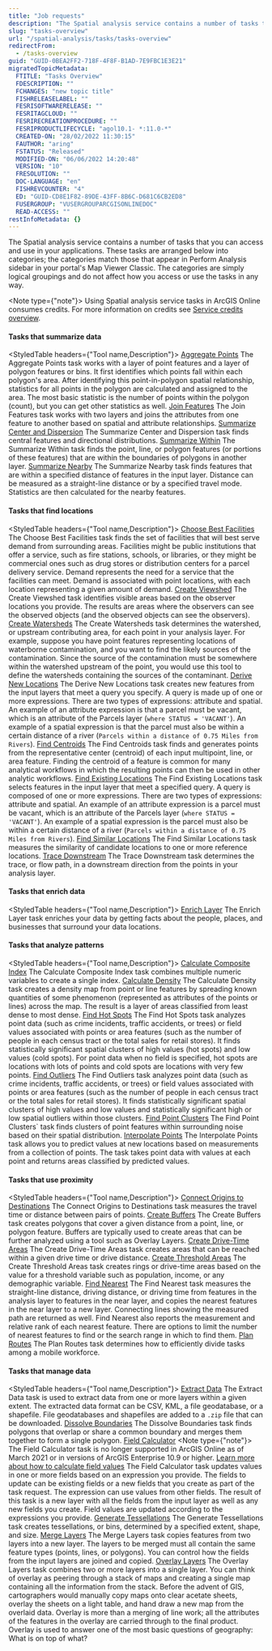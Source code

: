 ```yaml
---
title: "Job requests"
description: "The Spatial analysis service contains a number of tasks that you can access and use in your applications."
slug: "tasks-overview"
url: "/spatial-analysis/tasks/tasks-overview"
redirectFrom:
  - /tasks-overview
guid: "GUID-0BEA2FF2-718F-4F8F-B1AD-7E9FBC1E3E21"
migratedTopicMetadata:
  FTITLE: "Tasks Overview"
  FDESCRIPTION: ""
  FCHANGES: "new topic title"
  FISHRELEASELABEL: ""
  FESRISOFTWARERELEASE: ""
  FESRITAGCLOUD: ""
  FESRIRECREATIONPROCEDURE: ""
  FESRIPRODUCTLIFECYCLE: "agol10.1- *:11.0-*"
  CREATED-ON: "28/02/2022 11:30:15"
  FAUTHOR: "aring"
  FSTATUS: "Released"
  MODIFIED-ON: "06/06/2022 14:20:48"
  VERSION: "10"
  FRESOLUTION: ""
  DOC-LANGUAGE: "en"
  FISHREVCOUNTER: "4"
  ED: "GUID-CD8E1F82-89DE-43FF-8B6C-D681C6CB2ED8"
  FUSERGROUP: "VUSERGROUPARCGISONLINEDOC"
  READ-ACCESS: ""
restInfoMetadata: {}
---
```


The Spatial analysis service contains a number of tasks that you can access and use in your applications. These tasks are arranged below into categories; the categories match those that appear in Perform Analysis sidebar in your portal's Map Viewer Classic. The categories are simply logical groupings and do not affect how you access or use the tasks in any way. 

<Note type={"note"}>
Using Spatial analysis service tasks in ArcGIS Online consumes credits. For more information on credits see [Service credits overview](https://www.esri.com/en-us/arcgis/products/credits/overview?rsource=%2Fsoftware%2Farcgis%2Farcgisonline%2Fcredits).
</Note>

#### Tasks that summarize data
<StyledTable headers={"Tool name,Description"}>
<StyledTableRow>
   <StyledTableCell cellStyle="markdown">
      [Aggregate Points](/sa-aggregate-points)
   </StyledTableCell>
   <StyledTableCell cellStyle="markdown">
      The Aggregate Points task works with a layer of point features and a layer of polygon features or bins. It first identifies which points fall within each polygon's area. After identifying this point-in-polygon spatial relationship, statistics for all points in the polygon are calculated and assigned to the area. The most basic statistic is the number of points within the polygon (count), but you can get other statistics as well.
   </StyledTableCell>
</StyledTableRow>
<StyledTableRow>
   <StyledTableCell cellStyle="markdown">
      [Join Features](/sa-join-features)
   </StyledTableCell>
   <StyledTableCell cellStyle="markdown">
      The Join Features task works with two layers and joins the attributes from one feature to another based on spatial and attribute relationships.
   </StyledTableCell>
</StyledTableRow>
<StyledTableRow>
   <StyledTableCell cellStyle="markdown">
      [Summarize Center and Dispersion](/sa-summarize-center-and-dispersion)
   </StyledTableCell>
   <StyledTableCell cellStyle="markdown">
      The Summarize Center and Dispersion task finds central features and directional distributions.
   </StyledTableCell>
</StyledTableRow>
<StyledTableRow>
   <StyledTableCell cellStyle="markdown">
      [Summarize Within](/sa-summarize-within)
   </StyledTableCell>
   <StyledTableCell cellStyle="markdown">
      The Summarize Within task finds the point, line, or polygon features (or portions of these features) that are within the boundaries of polygons in another layer.
   </StyledTableCell>
</StyledTableRow>
<StyledTableRow>
   <StyledTableCell cellStyle="markdown">
      [Summarize Nearby](/summarize-nearby)
   </StyledTableCell>
   <StyledTableCell cellStyle="markdown">
      The Summarize Nearby task finds features that are within a specified distance of features in the input layer. Distance can be measured as a straight-line distance or by a specified travel mode. Statistics are then calculated for the nearby features.
   </StyledTableCell>
</StyledTableRow>
</StyledTable>
#### Tasks that find locations
<StyledTable headers={"Tool name,Description"}>
<StyledTableRow>
   <StyledTableCell cellStyle="markdown">
      [Choose Best Facilities](/choose-best-facilities)
   </StyledTableCell>
   <StyledTableCell cellStyle="markdown">
      The Choose Best Facilities task finds the set of facilities that will best serve demand from surrounding areas.
      Facilities might be public institutions that offer a service, such as fire stations, schools, or libraries, or they might be commercial ones such as drug stores or distribution centers for a parcel delivery service. Demand represents the need for a service that the facilities can meet. Demand is associated with point locations, with each location representing a given amount of demand.
   </StyledTableCell>
</StyledTableRow>
<StyledTableRow>
   <StyledTableCell cellStyle="markdown">
      [Create Viewshed](/sa-create-viewshed)
   </StyledTableCell>
   <StyledTableCell cellStyle="markdown">
      The Create Viewshed task identifies visible areas based on the observer locations you provide. The results are areas where the observers can see the observed objects (and the observed objects can see the observers).
   </StyledTableCell>
</StyledTableRow>
<StyledTableRow>
   <StyledTableCell cellStyle="markdown">
      [Create Watersheds](/create-watersheds)
   </StyledTableCell>
   <StyledTableCell cellStyle="markdown">
      The Create Watersheds task determines the watershed, or upstream contributing area, for each point in your analysis layer. For example, suppose you have point features representing locations of waterborne contamination, and you want to find the likely sources of the contamination. Since the source of the contamination must be somewhere within the watershed upstream of the point, you would use this tool to define the watersheds containing the sources of the contaminant.
   </StyledTableCell>
</StyledTableRow>
<StyledTableRow>
   <StyledTableCell cellStyle="markdown">
      [Derive New Locations](/derive-new-locations)
   </StyledTableCell>
   <StyledTableCell cellStyle="markdown">
      The Derive New Locations task creates new features from the input layers that meet a query you specify. A query is made up of one or more expressions. There are two types of expressions: attribute and spatial. An example of an attribute expression is that a parcel must be vacant, which is an attribute of the Parcels layer (`where STATUS = 'VACANT'`). An example of a spatial expression is that the parcel must also be within a certain distance of a river (`Parcels within a distance of 0.75 Miles from Rivers`).
   </StyledTableCell>
</StyledTableRow>
<StyledTableRow>
   <StyledTableCell cellStyle="markdown">
      [Find Centroids](/find-centroids)
   </StyledTableCell>
   <StyledTableCell cellStyle="markdown">
      The Find Centroids task finds and generates points from the representative center (centroid) of each input multipoint, line, or area feature. Finding the centroid of a feature is common for many analytical workflows in which the resulting points can then be used in other analytic workflows.
   </StyledTableCell>
</StyledTableRow>
<StyledTableRow>
   <StyledTableCell cellStyle="markdown">
      [Find Existing Locations](/find-existing-locations)
   </StyledTableCell>
   <StyledTableCell cellStyle="markdown">
      The Find Existing Locations task selects features in the input layer that meet a specified query. A query is composed of one or more expressions. There are two types of expressions: attribute and spatial. An example of an attribute expression is a parcel must be vacant, which is an attribute of the Parcels layer (`where STATUS = 'VACANT'`). An example of a spatial expression is the parcel must also be within a certain distance of a river (`Parcels within a distance of 0.75 Miles from Rivers`).
   </StyledTableCell>
</StyledTableRow>
<StyledTableRow>
   <StyledTableCell cellStyle="markdown">
      [Find Similar Locations](/sa-find-similar-locations)
   </StyledTableCell>
   <StyledTableCell cellStyle="markdown">
      The Find Similar Locations task measures the similarity of candidate locations to one or more reference locations.
   </StyledTableCell>
</StyledTableRow>
<StyledTableRow>
   <StyledTableCell cellStyle="markdown">
      [Trace Downstream](/sa-trace-downstream)
   </StyledTableCell>
   <StyledTableCell cellStyle="markdown">
      The Trace Downstream task determines the trace, or flow path, in a downstream direction from the points in your analysis layer.
   </StyledTableCell>
</StyledTableRow>
</StyledTable>
#### Tasks that enrich data
<StyledTable headers={"Tool name,Description"}>
<StyledTableRow>
   <StyledTableCell cellStyle="markdown">
      [Enrich Layer](/enrich-layer)
   </StyledTableCell>
   <StyledTableCell cellStyle="markdown">
      The Enrich Layer task enriches your data by getting facts about the people, places, and businesses that surround your data locations.
   </StyledTableCell>
</StyledTableRow>
</StyledTable>
#### Tasks that analyze patterns
<StyledTable headers={"Tool name,Description"}>
<StyledTableRow>
   <StyledTableCell cellStyle="markdown">
      [Calculate Composite Index](/sa-calculate-composite-index)
   </StyledTableCell>
   <StyledTableCell cellStyle="markdown">
      The Calculate Composite Index task combines multiple numeric variables to create a single index.
   </StyledTableCell>
</StyledTableRow>
<StyledTableRow>
   <StyledTableCell cellStyle="markdown">
      [Calculate Density](/sa-calculate-density)
   </StyledTableCell>
   <StyledTableCell cellStyle="markdown">
      The Calculate Density task creates a density map from point or line features by spreading known quantities of some phenomenon (represented as attributes of the points or lines) across the map. The result is a layer of areas classified from least dense to most dense.
   </StyledTableCell>
</StyledTableRow>
<StyledTableRow>
   <StyledTableCell cellStyle="markdown">
      [Find Hot Spots](/sa-find-hot-spots)
   </StyledTableCell>
   <StyledTableCell cellStyle="markdown">
      The Find Hot Spots task analyzes point data (such as crime incidents, traffic accidents, or trees) or field values associated with points or area features (such as the number of people in each census tract or the total sales for retail stores). It finds statistically significant spatial clusters of high values (hot spots) and low values (cold spots). For point data when no field is specified, hot spots are locations with lots of points and cold spots are locations with very few points.
   </StyledTableCell>
</StyledTableRow>
<StyledTableRow>
   <StyledTableCell cellStyle="markdown">
      [Find Outliers](/find-outliers)
   </StyledTableCell>
   <StyledTableCell cellStyle="markdown">
      The Find Outliers task analyzes point data (such as crime incidents, traffic accidents, or trees) or field values associated with points or area features (such as the number of people in each census tract or the total sales for retail stores). It finds statistically significant spatial clusters of high values and low values and statistically significant high or low spatial outliers within those clusters.
   </StyledTableCell>
</StyledTableRow>
<StyledTableRow>
   <StyledTableCell cellStyle="markdown">
      [Find Point Clusters](/sa-find-point-clusters)
   </StyledTableCell>
   <StyledTableCell cellStyle="markdown">
      The Find Point Clusters` task finds clusters of point features within surrounding noise based on their spatial distribution.
   </StyledTableCell>
</StyledTableRow>
<StyledTableRow>
   <StyledTableCell cellStyle="markdown">
      [Interpolate Points](/sa-interpolate-points)
   </StyledTableCell>
   <StyledTableCell cellStyle="markdown">
      The Interpolate Points task allows you to predict values at new locations based on measurements from a collection of points. The task takes point data with values at each point and returns areas classified by predicted values.
   </StyledTableCell>
</StyledTableRow>
</StyledTable>
#### Tasks that use proximity
<StyledTable headers={"Tool name,Description"}>
<StyledTableRow>
   <StyledTableCell cellStyle="markdown">
      [Connect Origins to Destinations](/connect-origins-to-destinations)
   </StyledTableCell>
   <StyledTableCell cellStyle="markdown">
      The Connect Origins to Destinations task measures the travel time or distance between pairs of points.
   </StyledTableCell>
</StyledTableRow>
<StyledTableRow>
   <StyledTableCell cellStyle="markdown">
      [Create Buffers](/sa-create-buffers)
   </StyledTableCell>
   <StyledTableCell cellStyle="markdown">
      The Create Buffers task creates polygons that cover a given distance from a point, line, or polygon feature. Buffers are typically used to create areas that can be further analyzed using a tool such as Overlay Layers.
   </StyledTableCell>
</StyledTableRow>
<StyledTableRow>
   <StyledTableCell cellStyle="markdown">
      [Create Drive-Time Areas](/create-drivetime)
   </StyledTableCell>
   <StyledTableCell cellStyle="markdown">
      The Create Drive-Time Areas task creates areas that can be reached within a given drive time or drive distance.
   </StyledTableCell>
</StyledTableRow>
<StyledTableRow>
   <StyledTableCell cellStyle="markdown">
      [Create Threshold Areas](/create-threshold-areas)
   </StyledTableCell>
   <StyledTableCell cellStyle="markdown">
      The Create Threshold Areas task creates rings or drive-time areas based on the value for a threshold variable such as population, income, or any demographic variable.
   </StyledTableCell>
</StyledTableRow>
<StyledTableRow>
   <StyledTableCell cellStyle="markdown">
      [Find Nearest](/find-nearest)
   </StyledTableCell>
   <StyledTableCell cellStyle="markdown">
      The Find Nearest task measures the straight-line distance, driving distance, or driving time from features in the analysis layer to features in the near layer, and copies the nearest features in the near layer to a new layer. Connecting lines showing the measured path are returned as well. Find Nearest also reports the measurement and relative rank of each nearest feature. There are options to limit the number of nearest features to find or the search range in which to find them.
   </StyledTableCell>
</StyledTableRow>
<StyledTableRow>
   <StyledTableCell cellStyle="markdown">
      [Plan Routes](/plan-routes)
   </StyledTableCell>
   <StyledTableCell cellStyle="markdown">
      The Plan Routes task determines how to efficiently divide tasks among a mobile workforce.
   </StyledTableCell>
</StyledTableRow>
</StyledTable>
#### Tasks that manage data
<StyledTable headers={"Tool name,Description"}>
<StyledTableRow>
   <StyledTableCell cellStyle="markdown">
      [Extract Data](/extract-data)
   </StyledTableCell>
   <StyledTableCell cellStyle="markdown">
      The Extract Data task is used to extract data from one or more layers within a given extent. The extracted data format can be CSV, KML, a file geodatabase, or a shapefile. File geodatabases and shapefiles are added to a `.zip` file that can be downloaded.
   </StyledTableCell>
</StyledTableRow>
<StyledTableRow>
   <StyledTableCell cellStyle="markdown">
      [Dissolve Boundaries](/sa-dissolve-boundaries)
   </StyledTableCell>
   <StyledTableCell cellStyle="markdown">
      The Dissolve Boundaries task finds polygons that overlap or share a common boundary and merges them together to form a single polygon.
   </StyledTableCell>
</StyledTableRow>
<StyledTableRow>
   <StyledTableCell cellStyle="markdown">
      [Field Calculator](/field-calculator)
   </StyledTableCell>
   <StyledTableCell cellStyle="markdown">
      <Note type={"note"}>
         The Field Calculator task is no longer supported in ArcGIS Online as of March 2021 or in versions of ArcGIS Enterprise 10.9 or higher.
         [Learn more about how to calculate field values](https://enterprise.arcgis.com/en/portal/latest/use/calculate-fields.htm)
      </Note>
      The Field Calculator task updates values in one or more fields based on an expression you provide. The fields to update can be existing fields or a new fields that you create as part of the task request. The expression can use values from other fields. The result of this task is a new layer with all the fields from the input layer as well as any new fields you create. Field values are updated according to the expressions you provide.
   </StyledTableCell>
</StyledTableRow>
<StyledTableRow>
   <StyledTableCell cellStyle="markdown">
      [Generate Tessellations](/generate-tessellations)
   </StyledTableCell>
   <StyledTableCell cellStyle="markdown">
      The Generate Tessellations task creates tessellations, or bins, determined by a specified extent, shape, and size.
   </StyledTableCell>
</StyledTableRow>
<StyledTableRow>
   <StyledTableCell cellStyle="markdown">
      [Merge Layers](/sa-merge-layers)
   </StyledTableCell>
   <StyledTableCell cellStyle="markdown">
      The Merge Layers task copies features from two layers into a new layer. The layers to be merged must all contain the same feature types (points, lines, or polygons). You can control how the fields from the input layers are joined and copied.
   </StyledTableCell>
</StyledTableRow>
<StyledTableRow>
   <StyledTableCell cellStyle="markdown">
      [Overlay Layers](/sa-overlay-layers)
   </StyledTableCell>
   <StyledTableCell cellStyle="markdown">
      The Overlay Layers task combines two or more layers into a single layer. You can think of overlay as peering through a stack of maps and creating a single map containing all the information from the stack. Before the advent of GIS, cartographers would manually copy maps onto clear acetate sheets, overlay the sheets on a light table, and hand draw a new map from the overlaid data. Overlay is more than a merging of line work; all the attributes of the features in the overlay are carried through to the final product. Overlay is used to answer one of the most basic questions of geography: What is on top of what?
   </StyledTableCell>
</StyledTableRow>
</StyledTable>
